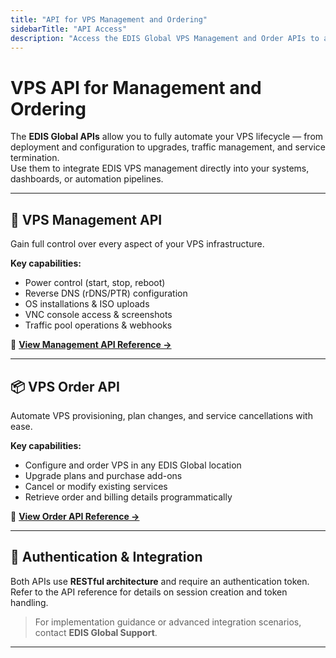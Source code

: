 ```yaml
---
title: "API for VPS Management and Ordering"
sidebarTitle: "API Access"
description: "Access the EDIS Global VPS Management and Order APIs to automate your entire VPS lifecycle — from provisioning and configuration to upgrades and cancellations."
---
```


# VPS API for Management and Ordering

The **EDIS Global APIs** allow you to fully automate your VPS lifecycle — from deployment and configuration to upgrades, traffic management, and service termination.  
Use them to integrate EDIS VPS management directly into your systems, dashboards, or automation pipelines.

---

## 🚀 VPS Management API

Gain full control over every aspect of your VPS infrastructure.

**Key capabilities:**

- Power control (start, stop, reboot)
- Reverse DNS (rDNS/PTR) configuration
- OS installations & ISO uploads
- VNC console access & screenshots
- Traffic pool operations & webhooks

🔗 [**View Management API Reference →**](https://docs.edisglobal.com/management-api-reference/authentication/create-auth-session)

---

## 📦 VPS Order API

Automate VPS provisioning, plan changes, and service cancellations with ease.

**Key capabilities:**

- Configure and order VPS in any EDIS Global location
- Upgrade plans and purchase add-ons
- Cancel or modify existing services
- Retrieve order and billing details programmatically

🔗 [**View Order API Reference →**](https://docs.edisglobal.com/order-api-reference/order-api-welcome)

---

## 🔐 Authentication & Integration

Both APIs use **RESTful architecture** and require an authentication token.  
Refer to the API reference for details on session creation and token handling.

> For implementation guidance or advanced integration scenarios, contact **EDIS Global Support**.

---